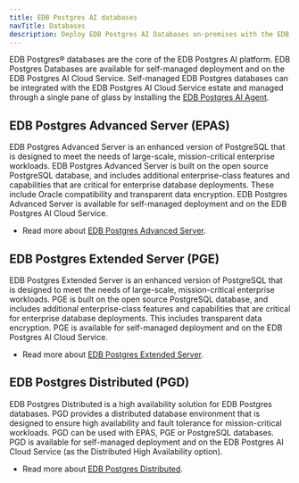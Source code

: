 ```yaml
---
title: EDB Postgres AI databases
navTitle: Databases
description: Deploy EDB Postgres AI Databases on-premises with the EDB Postgres AI Estate and Agent components.
---
```


EDB Postgres® databases are the core of the EDB Postgres AI platform. EDB Postgres Databases are available for self-managed deployment and on the EDB Postgres AI Cloud Service. Self-managed EDB Postgres databases can be integrated with the EDB Postgres AI Cloud Service estate and managed through a single pane of glass by installing the [EDB Postgres AI Agent](/edb-postgres-ai/console/agent).

## EDB Postgres Advanced Server (EPAS)

EDB Postgres Advanced Server is an enhanced version of PostgreSQL that is designed to meet the needs of large-scale, mission-critical enterprise workloads. EDB Postgres Advanced Server is built on the open source PostgreSQL database, and includes additional enterprise-class features and capabilities that are critical for enterprise database deployments. These include Oracle compatibility and transparent data encryption. EDB Postgres Advanced Server is available for self-managed deployment and on the EDB Postgres AI Cloud Service.

* Read more about [EDB Postgres Advanced Server](/epas/latest/).

## EDB Postgres Extended Server (PGE)

EDB Postgres Extended Server is an enhanced version of PostgreSQL that is designed to meet the needs of large-scale, mission-critical enterprise workloads. PGE is built on the open source PostgreSQL database, and includes additional enterprise-class features and capabilities that are critical for enterprise database deployments. This includes transparent data encryption. PGE is available for self-managed deployment and on the EDB Postgres AI Cloud Service.

* Read more about [EDB Postgres Extended Server](/pge/latest/).

## EDB Postgres Distributed (PGD)

EDB Postgres Distributed is a high availability solution for EDB Postgres databases. PGD provides a distributed database environment that is designed to ensure high availability and fault tolerance for mission-critical workloads. PGD can be used with EPAS, PGE or PostgreSQL databases. PGD is available for self-managed deployment and on the EDB Postgres AI Cloud Service (as the Distributed High Availability option).

* Read more about [EDB Postgres Distributed](/pgd/latest/).
